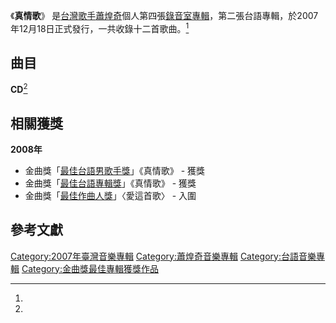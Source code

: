 {{Infobox Album
| Name  = 真情歌
| Type  = 專輯
| Cover  = 
| Artist  = [[蕭煌奇|蕭煌奇]]
| Released   = 2007年12月18日<ref name="hitFm">[http://www.hitoradio.com/newweb/9373album 蕭煌奇 / 真情歌 - Hitoradio‧Hit Fm --華人音樂入口指標] hit FM. {{zh-hant}}</ref>
| Recorded  = 2007年<ref name="isrc">[http://isrc.ncl.edu.tw/music_view.aspx?item=8747 蕭煌奇 / 真情歌 - 國際標準錄音錄影資料代碼查詢系統] ISRC. {{zh-tw}}</ref>
| Genre = [[台語流行音樂|台語流行音樂]]
| Length = 56分11秒<ref name="isrc" />
| Label = [[黑色吉他|黑色吉他]]<ref name="isrc" />
| Producer =
| Last album = [[我們的故事_(專輯)|我們的故事]]<br /><small>2006年</small>
| This album = '''真情歌'''<br /><small>2007年</small>
| Next album = [[我是蕭煌奇|我是蕭煌奇]]<br /><small>2008年</small>
}}
《'''真情歌'''》 是[[台灣|台灣]][[歌手|歌手]][[蕭煌奇|蕭煌奇]]個人第四張[[錄音室專輯|錄音室專輯]]，第二張台語專輯，於2007年12月18日正式發行，一共收錄十二首歌曲。<ref name="hitFm" />

==曲目==
'''CD'''<ref name="isrc" />
{{Tracklist

| longnote_column = yes
| all_music = [[蕭煌奇|蕭煌奇]]
| lyrics_credits = yes
| arranger_credits = yes

| title1 = 愛這首歌
| music1 = 蕭煌奇
| lyrics1 = [[胡如虹|胡如虹]]
| arranger1 = [[陳子杰|陳子杰]]
| producer1 = 
| longnote1 = 
| length1 = 4:40

| title2 = 甲我跳舞好否
| music2 = 蕭煌奇
| lyrics2 = [[武雄|武雄]]
| arranger2 = [[洪筠惠|洪筠惠]]
| producer2 = 
| longnote2 = 
| length2 = 5:05

| title3 = 唱歌乎恁聽
| music3 = 蕭煌奇
| lyrics3 = 蕭煌奇
| arranger3 = [[林美文|林美文]]
| producer3 = 
| longnote3 = 
| length3 = 5:34

| title4 = 國民學校
| music4 = 蕭煌奇
| lyrics4 = 武雄
| arranger4 = 林美文
| producer4 = 
| longnote4 = 
| length4 = 5:15

| title5 = 好啦好啦
| music5 = 蕭煌奇
| lyrics5 = 蕭煌奇
| arranger5 = 林美文
| producer5 = 
| longnote5 = 
| length5 = 3:56

| title6 = 你置叨位
| music6 = 蕭煌奇
| lyrics6 = 蕭煌奇
| arranger6 = [[蔡朝華|蔡朝華]]
| producer6 = 
| longnote6 = 
| length6 = 4:46

| title7 = 袂做憨人
| music7 = 蕭煌奇
| lyrics7 = [[陳莉莉|陳莉莉]]<br />蕭煌奇
| arranger7 = 陳子杰
| producer7 = 
| longnote7 = 
| length7 = 4:04

| title8 = 小姐免歹勢
| music8 = 蕭煌奇
| lyrics8 = 蕭煌奇
| arranger8 = [[李艾璇|李艾璇]]
| producer8 = 
| longnote8 = 
| length8 = 4:31

| title9 = 返來恁身邊
| music9 = 蕭煌奇
| lyrics9 = 蕭煌奇<br />陳莉莉
| arranger9 = 洪筠惠
| producer9 = 
| longnote9 = 
| length9 = 4:50

| title10 = 板橋純情曲
| music10 = 蕭煌奇
| lyrics10 = 武雄
| arranger10 = 林美文
| producer10 = 
| longnote10 = 
| length10 = 4:04

| title11 = 愛你一世人
| music11 = 蕭煌奇
| lyrics11 = 蕭煌奇<br />陳莉莉
| arranger11 = [[聶琳|聶琳]]
| producer11 = 
| longnote11 = 
| length11 = 4:15

| title12 = 阿嬤的話
| music12 = 蕭煌奇
| lyrics12 = 蕭煌奇
| arranger12 = 聶琳
| producer12 = 
| longnote12 = 
| length12 = 5:11

| total_length = 56:11
}}

==相關獲獎==
'''2008年'''
*金曲獎「[[最佳台語男歌手獎_(金曲獎)|最佳台語男歌手獎]]」《真情歌》 - 獲獎
*金曲獎「[[最佳台語專輯獎_(金曲獎)|最佳台語專輯獎]]」《真情歌》 - 獲獎
*金曲獎「[[最佳作曲人獎_(金曲獎)|最佳作曲人獎]]」〈愛這首歌〉 - 入圍

==參考文獻==
<references/>
{{蕭煌奇}}
{{Golden-Melody-Album-Taiwanese}}
[[Category:2007年臺灣音樂專輯|Category:2007年臺灣音樂專輯]]
[[Category:蕭煌奇音樂專輯|Category:蕭煌奇音樂專輯]]
[[Category:台語音樂專輯|Category:台語音樂專輯]]
[[Category:金曲獎最佳專輯獲獎作品|Category:金曲獎最佳專輯獲獎作品]]